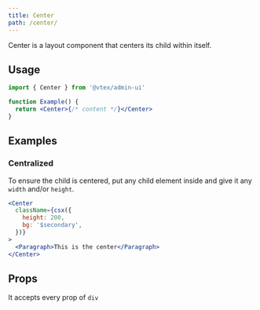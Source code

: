 ```yaml
---
title: Center
path: /center/
---
```


Center is a layout component that centers its child within itself.

## Usage

```jsx isStatic
import { Center } from '@vtex/admin-ui'

function Example() {
  return <Center>{/* content */}</Center>
}
```

## Examples

### Centralized

To ensure the child is centered, put any child element inside and give it any `width` and/or `height`.

```jsx live
<Center
  className={csx({
    height: 200,
    bg: '$secondary',
  })}
>
  <Paragraph>This is the center</Paragraph>
</Center>
```

## Props

It accepts every prop of `div`
